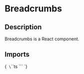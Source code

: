 
<Meta title="Components/Breadcrumbs" of={BreadcrumbsStories} />

# Breadcrumbs

## Description

Breadcrumbs is a React component.

## Imports

<Markdown>{`
\`\`\`ts
\`\`\`
`}</Markdown>

<Primary />

<ArgsTable of={Breadcrumbs}/>


